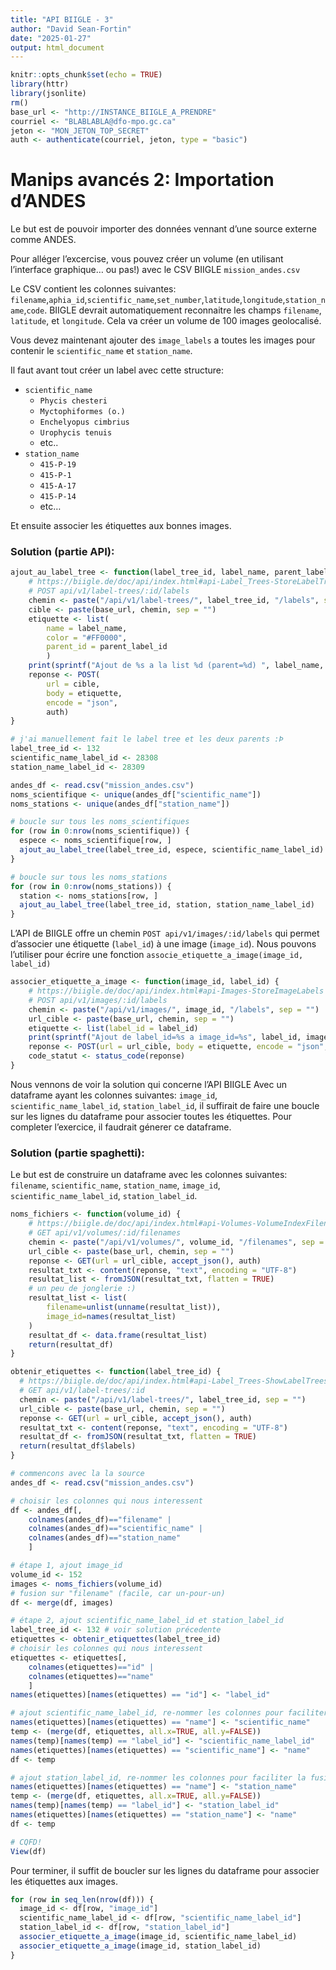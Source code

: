 ```yaml
---
title: "API BIIGLE - 3"
author: "David Sean-Fortin"
date: "2025-01-27"
output: html_document
---
```


```r
knitr::opts_chunk$set(echo = TRUE)
library(httr)
library(jsonlite)
rm()
base_url <- "http://INSTANCE_BIIGLE_A_PRENDRE"
courriel <- "BLABLABLA@dfo-mpo.gc.ca"
jeton <- "MON_JETON_TOP_SECRET"
auth <- authenticate(courriel, jeton, type = "basic")
```

# Manips avancés 2: Importation d'ANDES

Le but est de pouvoir importer des données vennant d'une source externe comme ANDES.

Pour alléger l'excercise, vous pouvez créer un volume (en utilisant l'interface graphique... ou pas!) avec le CSV BIIGLE `mission_andes.csv`

Le CSV contient les colonnes suivantes: `filename`,`aphia_id`,`scientific_name`,`set_number`,`latitude`,`longitude`,`station_name`,`code`.
BIIGLE devrait automatiquement reconnaitre les champs `filename`, `latitude`, et `longitude`. Cela va créer un volume de 100 images geolocalisé.

Vous devez maintenant ajouter des `image_labels` a toutes les images pour contenir le `scientific_name` et `station_name`.

Il faut avant tout créer un label avec cette structure:

 - `scientific_name`
   - `Phycis chesteri`
   - `Myctophiformes (o.)`
   - `Enchelyopus cimbrius`
   - `Urophycis tenuis`
   - etc..
 - `station_name`
   - `415-P-19`
   - `415-P-1`
   - `415-A-17`
   - `415-P-14`
   - etc...

Et ensuite associer les étiquettes aux bonnes images.

### Solution (partie API):

```r
ajout_au_label_tree <- function(label_tree_id, label_name, parent_label_id) {
    # https://biigle.de/doc/api/index.html#api-Label_Trees-StoreLabelTreesLabels
    # POST api/v1/label-trees/:id/labels
    chemin <- paste("/api/v1/label-trees/", label_tree_id, "/labels", sep = "")
    cible <- paste(base_url, chemin, sep = "")
    etiquette <- list(
        name = label_name,
        color = "#FF0000",
        parent_id = parent_label_id
        )
    print(sprintf("Ajout de %s a la list %d (parent=%d) ", label_name, label_tree_id, parent_label_id))
    reponse <- POST(
        url = cible,
        body = etiquette,
        encode = "json",
        auth)
}

# j'ai manuellement fait le label tree et les deux parents :Þ
label_tree_id <- 132
scientific_name_label_id <- 28308
station_name_label_id <- 28309

andes_df <- read.csv("mission_andes.csv")
noms_scientifique <- unique(andes_df["scientific_name"])
noms_stations <- unique(andes_df["station_name"])

# boucle sur tous les noms_scientifiques
for (row in 0:nrow(noms_scientifique)) {
  espece <- noms_scientifique[row, ]
  ajout_au_label_tree(label_tree_id, espece, scientific_name_label_id)
}

# boucle sur tous les noms_stations
for (row in 0:nrow(noms_stations)) {
  station <- noms_stations[row, ]
  ajout_au_label_tree(label_tree_id, station, station_name_label_id)
}
```

L'API de BIIGLE offre un chemin `POST api/v1/images/:id/labels` qui permet d'associer une étiquette (`label_id`) à une image (`image_id`).
Nous pouvons l'utiliser pour écrire une fonction `associe_etiquette_a_image(image_id, label_id)`

```r
associer_etiquette_a_image <- function(image_id, label_id) {
    # https://biigle.de/doc/api/index.html#api-Images-StoreImageLabels
    # POST api/v1/images/:id/labels
    chemin <- paste("/api/v1/images/", image_id, "/labels", sep = "")
    url_cible <- paste(base_url, chemin, sep = "")
    etiquette <- list(label_id = label_id)
    print(sprintf("Ajout de label_id=%s a image_id=%s", label_id, image_id))
    reponse <- POST(url = url_cible, body = etiquette, encode = "json", auth)
    code_statut <- status_code(reponse)
}
```

Nous vennons de voir la solution qui concerne l'API BIIGLE 
Avec un dataframe ayant les colonnes suivantes: `image_id`, `scientific_name_label_id`, `station_label_id`, il suffirait de faire une boucle sur les lignes du dataframe pour associer toutes les étiquettes.
Pour completer l'exercice, il faudrait génerer ce dataframe.

### Solution (partie spaghetti):
Le but est de construire un dataframe avec les colonnes suivantes: `filename`, `scientific_name`, `station_name`, `image_id`, `scientific_name_label_id`, `station_label_id`.

```r
noms_fichiers <- function(volume_id) {
    # https://biigle.de/doc/api/index.html#api-Volumes-VolumeIndexFilenames
    # GET api/v1/volumes/:id/filenames
    chemin <- paste("/api/v1/volumes/", volume_id, "/filenames", sep = "")
    url_cible <- paste(base_url, chemin, sep = "")
    reponse <- GET(url = url_cible, accept_json(), auth)
    resultat_txt <- content(reponse, "text", encoding = "UTF-8")
    resultat_list <- fromJSON(resultat_txt, flatten = TRUE)
    # un peu de jonglerie :)
    resultat_list <- list(
        filename=unlist(unname(resultat_list)),
        image_id=names(resultat_list)
    )
    resultat_df <- data.frame(resultat_list)
    return(resultat_df)
}

obtenir_etiquettes <- function(label_tree_id) {
  # https://biigle.de/doc/api/index.html#api-Label_Trees-ShowLabelTrees
  # GET api/v1/label-trees/:id
  chemin <- paste("/api/v1/label-trees/", label_tree_id, sep = "")
  url_cible <- paste(base_url, chemin, sep = "")
  reponse <- GET(url = url_cible, accept_json(), auth)
  resultat_txt <- content(reponse, "text", encoding = "UTF-8")
  resultat_df <- fromJSON(resultat_txt, flatten = TRUE)
  return(resultat_df$labels)
}

# commencons avec la la source
andes_df <- read.csv("mission_andes.csv")

# choisir les colonnes qui nous interessent
df <- andes_df[,
    colnames(andes_df)=="filename" |
    colnames(andes_df)=="scientific_name" | 
    colnames(andes_df)=="station_name"
    ]

# étape 1, ajout image_id
volume_id <- 152
images <- noms_fichiers(volume_id)
# fusion sur "filename" (facile, car un-pour-un)
df <- merge(df, images)

# étape 2, ajout scientific_name_label_id et station_label_id
label_tree_id <- 132 # voir solution précedente
etiquettes <- obtenir_etiquettes(label_tree_id)
# choisir les colonnes qui nous interessent
etiquettes <- etiquettes[,
    colnames(etiquettes)=="id" |
    colnames(etiquettes)=="name"
    ]
names(etiquettes)[names(etiquettes) == "id"] <- "label_id"

# ajout scientific_name_label_id, re-nommer les colonnes pour faciliter la fusion
names(etiquettes)[names(etiquettes) == "name"] <- "scientific_name"
temp <- (merge(df, etiquettes, all.x=TRUE, all.y=FALSE))
names(temp)[names(temp) == "label_id"] <- "scientific_name_label_id"
names(etiquettes)[names(etiquettes) == "scientific_name"] <- "name"
df <- temp

# ajout station_label_id, re-nommer les colonnes pour faciliter la fusion
names(etiquettes)[names(etiquettes) == "name"] <- "station_name"
temp <- (merge(df, etiquettes, all.x=TRUE, all.y=FALSE))
names(temp)[names(temp) == "label_id"] <- "station_label_id"
names(etiquettes)[names(etiquettes) == "station_name"] <- "name"
df <- temp

# CQFD!
View(df)
```

Pour terminer, il suffit de boucler sur les lignes du dataframe pour associer les étiquettes aux images.
```r
for (row in seq_len(nrow(df))) {
  image_id <- df[row, "image_id"]
  scientific_name_label_id <- df[row, "scientific_name_label_id"]
  station_label_id <- df[row, "station_label_id"]
  associer_etiquette_a_image(image_id, scientific_name_label_id)
  associer_etiquette_a_image(image_id, station_label_id)
}
```